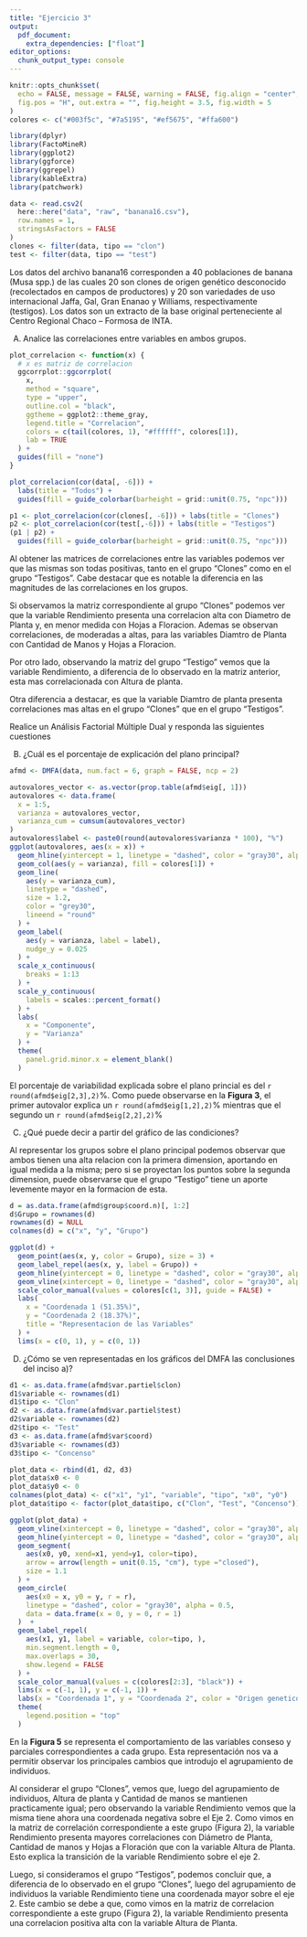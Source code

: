 ```yaml
---
title: "Ejercicio 3"
output: 
  pdf_document:
    extra_dependencies: ["float"]
editor_options: 
  chunk_output_type: console
---
```


```r
knitr::opts_chunk$set(
  echo = FALSE, message = FALSE, warning = FALSE, fig.align = "center",
  fig.pos = "H", out.extra = "", fig.height = 3.5, fig.width = 5
)
colores <- c("#003f5c", "#7a5195", "#ef5675", "#ffa600")
```

```r
library(dplyr)
library(FactoMineR)
library(ggplot2)
library(ggforce)
library(ggrepel)
library(kableExtra)
library(patchwork)
```

```r
data <- read.csv2(
  here::here("data", "raw", "banana16.csv"), 
  row.names = 1, 
  stringsAsFactors = FALSE
)
clones <- filter(data, tipo == "clon")
test <- filter(data, tipo == "test")
```

Los datos del archivo banana16 corresponden a 40 poblaciones de banana (Musa spp.) 
de las cuales 20 son clones de origen genético desconocido (recolectados en campos 
de productores) y 20 son variedades de uso internacional Jaffa, Gal, Gran Enanao 
y Williams, respectivamente (testigos). Los datos son un extracto de la base original 
perteneciente al Centro Regional Chaco – Formosa de INTA.

A) Analice las correlaciones entre variables en ambos grupos.

```r
plot_correlacion <- function(x) {
  # x es matriz de correlacion
  ggcorrplot::ggcorrplot(
    x,
    method = "square", 
    type = "upper",
    outline.col = "black",
    ggtheme = ggplot2::theme_gray,
    legend.title = "Correlacion",
    colors = c(tail(colores, 1), "#ffffff", colores[1]),
    lab = TRUE
  ) +
  guides(fill = "none")
}
```

```r
plot_correlacion(cor(data[, -6])) +
  labs(title = "Todos") +
  guides(fill = guide_colorbar(barheight = grid::unit(0.75, "npc"))) 
```


```r
p1 <- plot_correlacion(cor(clones[, -6])) + labs(title = "Clones")
p2 <- plot_correlacion(cor(test[,-6])) + labs(title = "Testigos")
(p1 | p2) + 
  guides(fill = guide_colorbar(barheight = grid::unit(0.75, "npc")))
```

Al obtener las matrices de correlaciones entre las variables podemos ver que
las mismas son todas positivas, tanto en el grupo "Clones" como en el grupo 
"Testigos". Cabe destacar que es notable la diferencia en las magnitudes de 
las correlaciones en los grupos. 

Si observamos la matriz correspondiente al grupo "Clones" podemos ver que la
variable Rendimiento presenta una correlacion alta con Diametro de Planta y,
en menor medida con Hojas a Floracion. Ademas se observan correlaciones, de 
moderadas a altas, para las variables Diamtro de Planta con Cantidad de 
Manos y Hojas a Floracion.

Por otro lado, observando la matriz del grupo "Testigo" vemos que la 
variable Rendimiento, a diferencia de lo observado en la matriz anterior, 
esta mas correlacionada con Altura de planta. 

Otra diferencia a destacar, es que la variable Diamtro de planta presenta 
correlaciones mas altas en el grupo "Clones" que en el grupo "Testigos".

Realice un Análisis Factorial Múltiple Dual y responda las siguientes cuestiones

B) ¿Cuál es el porcentaje de explicación del plano principal?

```r
afmd <- DMFA(data, num.fact = 6, graph = FALSE, ncp = 2)
```

```r
autovalores_vector <- as.vector(prop.table(afmd$eig[, 1]))
autovalores <- data.frame(
  x = 1:5,
  varianza = autovalores_vector,
  varianza_cum = cumsum(autovalores_vector)
)
autovalores$label <- paste0(round(autovalores$varianza * 100), "%")
ggplot(autovalores, aes(x = x)) + 
  geom_hline(yintercept = 1, linetype = "dashed", color = "gray30", alpha = 0.5) + 
  geom_col(aes(y = varianza), fill = colores[1]) +
  geom_line(
    aes(y = varianza_cum), 
    linetype = "dashed",
    size = 1.2, 
    color = "grey30",
    lineend = "round"
  ) + 
  geom_label(
    aes(y = varianza, label = label), 
    nudge_y = 0.025
  ) + 
  scale_x_continuous(
    breaks = 1:13
  ) + 
  scale_y_continuous(
    labels = scales::percent_format()
  ) + 
  labs(
    x = "Componente",
    y = "Varianza"
  ) + 
  theme(
    panel.grid.minor.x = element_blank()
  )
```

El porcentaje de variabilidad explicada sobre el plano princial es del 
`r round(afmd$eig[2,3],2)`%. Como puede observarse en la **Figura 3**, 
el primer autovalor explica un `r round(afmd$eig[1,2],2)`% mientras que el 
segundo un `r round(afmd$eig[2,2],2)`%

C) ¿Qué puede decir a partir del gráfico de las condiciones?

Al representar los grupos sobre el plano principal podemos observar que 
ambos tienen una alta relacion con la primera dimension, aportando en igual 
medida a la misma; pero si se proyectan los puntos sobre la segunda 
dimension, puede observarse que el grupo "Testigo" tiene un aporte levemente
mayor en la formacion de esta. 

```r
d = as.data.frame(afmd$group$coord.n)[, 1:2]
d$Grupo = rownames(d)
rownames(d) = NULL
colnames(d) = c("x", "y", "Grupo")

ggplot(d) +
  geom_point(aes(x, y, color = Grupo), size = 3) + 
  geom_label_repel(aes(x, y, label = Grupo)) + 
  geom_hline(yintercept = 0, linetype = "dashed", color = "gray30", alpha = 0.5) +
  geom_vline(xintercept = 0, linetype = "dashed", color = "gray30", alpha = 0.5) +
  scale_color_manual(values = colores[c(1, 3)], guide = FALSE) + 
  labs(
    x = "Coordenada 1 (51.35%)",
    y = "Coordenada 2 (18.37%)",
    title = "Representacion de las Variables"
  ) +
  lims(x = c(0, 1), y = c(0, 1))
```


D) ¿Cómo se ven representadas en los gráficos del DMFA las conclusiones del inciso a)?

```r
d1 <- as.data.frame(afmd$var.partiel$clon)
d1$variable <- rownames(d1)
d1$tipo <- "Clon"
d2 <- as.data.frame(afmd$var.partiel$test)
d2$variable <- rownames(d2)
d2$tipo <- "Test"
d3 <- as.data.frame(afmd$var$coord)
d3$variable <- rownames(d3)
d3$tipo <- "Concenso"

plot_data <- rbind(d1, d2, d3)
plot_data$x0 <- 0
plot_data$y0 <- 0
colnames(plot_data) <- c("x1", "y1", "variable", "tipo", "x0", "y0")
plot_data$tipo <- factor(plot_data$tipo, c("Clon", "Test", "Concenso"))
```

```r
ggplot(plot_data) + 
  geom_vline(xintercept = 0, linetype = "dashed", color = "gray30", alpha = 0.5) + 
  geom_hline(yintercept = 0, linetype = "dashed", color = "gray30", alpha = 0.5) +
  geom_segment(
    aes(x0, y0, xend=x1, yend=y1, color=tipo),
    arrow = arrow(length = unit(0.15, "cm"), type ="closed"),
    size = 1.1
  ) +
  geom_circle(
    aes(x0 = x, y0 = y, r = r), 
    linetype = "dashed", color = "gray30", alpha = 0.5,
    data = data.frame(x = 0, y = 0, r = 1)
  )  +
  geom_label_repel(
    aes(x1, y1, label = variable, color=tipo, ), 
    min.segment.length = 0,
    max.overlaps = 30,
    show.legend = FALSE
  ) + 
  scale_color_manual(values = c(colores[2:3], "black")) + 
  lims(x = c(-1, 1), y = c(-1, 1)) + 
  labs(x = "Coordenada 1", y = "Coordenada 2", color = "Origen genetico") + 
  theme(
    legend.position = "top"
  )
```


En la **Figura 5** se representa el comportamiento de las variables conseso y
parciales correspondientes a cada grupo. 
Esta representación nos va a permitir observar los principales cambios que 
introdujo el agrupamiento de individuos.

Al considerar el grupo "Clones", vemos que, luego del agrupamiento de individuos,
Altura de planta y Cantidad de manos se mantienen practicamente igual; pero 
observando la variable Rendimiento vemos que la misma tiene ahora una coordenada 
negativa sobre el Eje 2. Como vimos en la matriz de correlación correspondiente
a este grupo (Figura 2), la variable Rendimiento presenta mayores correlaciones 
con Diámetro de Planta, Cantidad de manos y Hojas a Floración que con la 
variable Altura de Planta. Esto explica la transición de la variable Rendimiento
sobre el eje 2.

Luego, si consideramos el grupo "Testigos", podemos concluir que, a diferencia 
de lo observado en el grupo "Clones", luego del agrupamiento de individuos la
variable Rendimiento tiene una coordenada mayor sobre el eje 2. Este cambio 
se debe a que, como vimos en la matriz de correlacion correspondiente a este 
grupo (Figura 2), la variable Rendimiento presenta una correlacion positiva 
alta con la variable Altura de Planta. 


